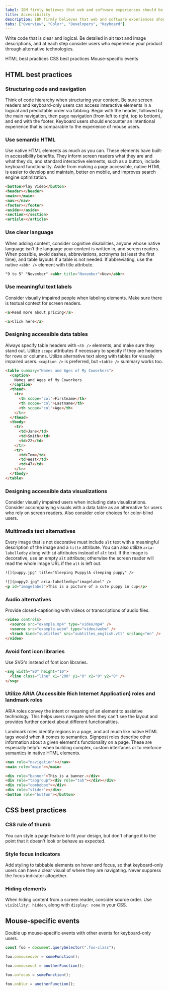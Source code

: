 ```yaml
---
label: IBM firmly believes that web and software experiences should be accessible for everyone, regardless of abilities or impairments.
title: Accessibility
description: IBM firmly believes that web and software experiences should be accessible for everyone. Carbon is committed to following best practices when it comes to accessibility.
tabs: ["Overview", "Color", "Developers", "Keyboard"]
---
```


<PageDescription>

Write code that is clear and logical. Be detailed in alt text and image descriptions, and at each step consider users who experience your product through alternative technologies.

</PageDescription>

<AnchorLinks>

<AnchorLink>HTML best practices</AnchorLink>
<AnchorLink>CSS best practices</AnchorLink>
<AnchorLink>Mouse-specific events</AnchorLink>

</AnchorLinks>

## HTML best practices

### Structuring code and navigation

Think of code hierarchy when structuring your content. Be sure screen readers and keyboard-only users can access interactive elements in a logical and predictable order via tabbing. Begin with the header, followed by the main navigation, then page navigation (from left to right, top to bottom), and end with the footer. Keyboard users should encounter an intentional experience that is comparable to the experience of mouse users.

### Use semantic HTML

Use native HTML elements as much as you can. These elements have built-in accessibility benefits. They inform screen readers what they are and what they do, and standard interactive elements, such as a button, include keyboard functionality. Aside from making a page accessible, native HTML is easier to develop and maintain, better on mobile, and improves search engine optimization.

```html
<button>Play Video</button>
<header></header>
<main></main>
<nav></nav>
<footer></footer>
<aside></aside>
<section></section>
<article></article>
```

### Use clear language

When adding content, consider cognitive disabilities, anyone whose native language isn’t the language your content is written in, and screen readers. When possible, avoid dashes, abbreviations, acronyms (at least the first time), and table layouts if a table is not needed. If abbreviating, use the native `<abbr />` element with title attribute.

```html
"9 to 5" "November" <abbr title="November">Nov</abbr>
```

### Use meaningful text labels

Consider visually impaired people when labeling elements. Make sure there is textual context for screen readers.

<Title>Correct</Title>

```html
<a>Read more about pricing</a>
```

<Title>Incorrect</Title>

```html
<a>Click here</a>
```

### Designing accessible data tables

Always specify table headers with `<th />` elements, and make sure they stand out. Utilize `scope` attributes if necessary to specify if they are headers for rows or columns. Utilize alternative text along with tables for visually impaired users. `<caption />` is preferred, but `<table />` summary works too.

```html
<table summary="Names and Ages of My Coworkers">
  <caption>
    Names and Ages of My Coworkers
  </caption>
  <thead>
    <tr>
      <th scope="col">Firstname</th>
      <th scope="col">Lastname</th>
      <th scope="col">Age</th>
    </tr>
  </thead>
  <tbody>
    <tr>
      <td>Jane</td>
      <td>Smith</td>
      <td>22</td>
    </tr>
    <tr>
      <td>Tom</td>
      <td>West</td>
      <td>47</td>
    </tr>
  </tbody>
</table>
```

### Designing accessible data visualizations

Consider visually impaired users when including data visualizations. Consider accompanying visuals with a data table as an alternative for users who rely on screen readers. Also consider color choices for color-blind users.

### Multimedia text alternatives

Every image that is not decorative must include `alt` text with a meaningful description of the image and a `title` attribute. You can also utilize `aria-labelledby` along with `id` attributes instead of `alt` text. If the image is decorative, use an empty `alt` attribute; otherwise the screen reader will read the whole image URL if the `alt` is left out.

<Title>This example is too vague</Title>

```html
![](puppy.jpg" title="Sleeping Puppy)A sleeping puppy" />
```

<Title>Be detailed and succinct</Title>

```html
![](puppy2.jpg" aria-labelledby="imagelabel" />
<p id="imagelabel">This is a picture of a cute puppy in cup</p>
```

### Audio alternatives

Provide closed-captioning with videos or transcriptions of audio files.

```html
<video controls>
  <source src="example.mp4" type="video/mp4" />
  <source src="example.webm" type="video/webm" />
  <track kind="subtitles" src="subtitles_english.vtt" srclang="en" />
</video>
```

### Avoid font icon libraries

Use SVG's instead of font icon libraries.

```html
<svg width="80" height="10">
  <line class="line" x1="200" y1="0" x2="0" y2="0" />
</svg>
```

### Utilize ARIA (Accessible Rich Internet Application) roles and landmark roles

ARIA roles convey the intent or meaning of an element to assistive technology. This helps users navigate when they can't see the layout and provides further context about different functionalities.

Landmark roles identify regions in a page, and act much like native HTML tags would when it comes to semantics. Signpost roles describe other information about a given element's functionality on a page. These are especially helpful when building complex, custom interfaces or to reinforce semantics in native HTML elements.

<Title>Landmark roles</Title>

```html
<nav role="navigation"></nav>
<main role="main"></main>
```

<Title>Signpost roles</Title>

```html
<div role="banner">This is a banner.</div>
<div role="tabgroup"><div role="tab"></div></div>
<div role="combobox"></div>
<div role="slider"></div>
<button role="button"></button>
```

## CSS best practices

### CSS rule of thumb

You can style a page feature to fit your design, but don't change it to the point that it doesn't look or behave as expected.

### Style focus indicators

Add styling to tabbable elements on hover and focus, so that keyboard-only users can have a clear visual of where they are navigating. Never suppress the focus indicator altogether.

### Hiding elements

When hiding content from a screen reader, consider source order. Use `visibility: hidden`, along with `display: none` in your CSS.

## Mouse-specific events

Double up mouse-specific events with other events for keyboard-only users.

```javascript
const foo = document.querySelector(".foo-class");

foo.onmouseover = someFunction();

foo.onmouseout = anotherFunction();

foo.onfocus = someFunction();

foo.onblur = anotherFunction();
```
